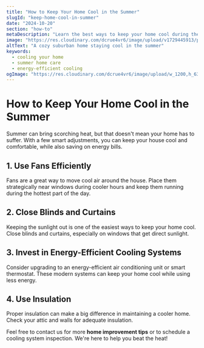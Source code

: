 ```yaml
---
title: "How to Keep Your Home Cool in the Summer"
slugId: "keep-home-cool-in-summer"
date: "2024-10-20"
section: "how-to"
metaDescription: "Learn the best ways to keep your home cool during the summer, including energy-saving tips and tricks for a cooler home."
image: "https://res.cloudinary.com/dcrue4vr6/image/upload/v1729445913/posts/keep-home-cool-in-summer.jpg"
altText: "A cozy suburban home staying cool in the summer"
keywords:
  - cooling your home
  - summer home care
  - energy-efficient cooling
ogImage: "https://res.cloudinary.com/dcrue4vr6/image/upload/w_1200,h_630,q_auto,f_auto/v1729445913/posts/keep-home-cool-in-summer.jpg"
---
```


# How to Keep Your Home Cool in the Summer

Summer can bring scorching heat, but that doesn't mean your home has to suffer. With a few smart adjustments, you can keep your house cool and comfortable, while also saving on energy bills.

## 1. Use Fans Efficiently

Fans are a great way to move cool air around the house. Place them strategically near windows during cooler hours and keep them running during the hottest part of the day.

## 2. Close Blinds and Curtains

Keeping the sunlight out is one of the easiest ways to keep your home cool. Close blinds and curtains, especially on windows that get direct sunlight.

## 3. Invest in Energy-Efficient Cooling Systems

Consider upgrading to an energy-efficient air conditioning unit or smart thermostat. These modern systems can keep your home cool while using less energy.

## 4. Use Insulation

Proper insulation can make a big difference in maintaining a cooler home. Check your attic and walls for adequate insulation.

Feel free to contact us for more **home improvement tips** or to schedule a cooling system inspection. We're here to help you beat the heat!
